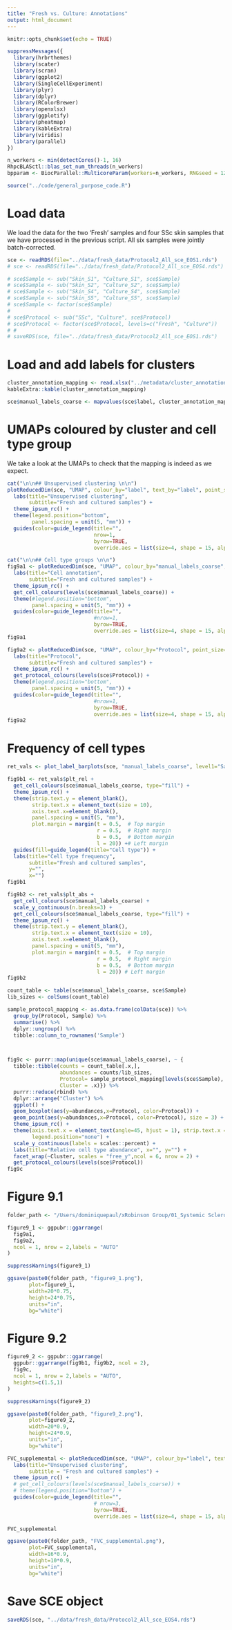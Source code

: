 ```yaml
---
title: "Fresh vs. Culture: Annotations"
output: html_document
---
```


```r
knitr::opts_chunk$set(echo = TRUE)

suppressMessages({
  library(hrbrthemes)
  library(scater)
  library(scran)
  library(ggplot2)
  library(SingleCellExperiment)
  library(plyr)
  library(dplyr)
  library(RColorBrewer)
  library(openxlsx)
  library(ggplotify)
  library(pheatmap)
  library(kableExtra)
  library(viridis)
  library(parallel)
})

n_workers <- min(detectCores()-1, 16)
RhpcBLASctl::blas_set_num_threads(n_workers)
bpparam <- BiocParallel::MulticoreParam(workers=n_workers, RNGseed = 123)

source("../code/general_purpose_code.R")
```

# Load data

We load the data for the two 'Fresh' samples and four SSc skin samples that we have processed in the previous script.  All six samples were jointly batch-corrected.

```r
sce <- readRDS(file="../data/fresh_data/Protocol2_All_sce_EOS1.rds")
# sce <- readRDS(file="../data/fresh_data/Protocol2_All_sce_EOS4.rds")

# sce$Sample <- sub("Skin_S1", "Culture_S1", sce$Sample)
# sce$Sample <- sub("Skin_S2", "Culture_S2", sce$Sample)
# sce$Sample <- sub("Skin_S4", "Culture_S4", sce$Sample)
# sce$Sample <- sub("Skin_S5", "Culture_S5", sce$Sample)
# sce$Sample <- factor(sce$Sample)
# 
# sce$Protocol <- sub("SSc", "Culture", sce$Protocol)
# sce$Protocol <- factor(sce$Protocol, levels=c("Fresh", "Culture"))
# # 
# saveRDS(sce, file="../data/fresh_data/Protocol2_All_sce_EOS1.rds")
```


# Load and add labels for clusters

```r
cluster_annotation_mapping <- read.xlsx("../metadata/cluster_annotation_map.xlsx", sheet="Fresh_v_control")
kableExtra::kable(cluster_annotation_mapping)

sce$manual_labels_coarse <- mapvalues(sce$label, cluster_annotation_mapping$Cluster.ID, cluster_annotation_mapping$Annotation)
```

# UMAPs coloured by cluster and cell type group {.tabset}

We take a look at the UMAPs to check that the mapping is indeed as we expect.

```r
cat("\n\n## Unsupervised clustering \n\n")
plotReducedDim(sce, "UMAP", colour_by="label", text_by="label", point_size=0.25) +
  labs(title="Unsupervised clustering",
       subtitle="Fresh and cultured samples") +
  theme_ipsum_rc() +
  theme(legend.position="bottom",
        panel.spacing = unit(5, "mm")) +
  guides(color=guide_legend(title="",
                            nrow=1,
                            byrow=TRUE, 
                            override.aes = list(size=4, shape = 15, alpha = 1)))

cat("\n\n## Cell type groups \n\n")
fig9a1 <- plotReducedDim(sce, "UMAP", colour_by="manual_labels_coarse", text_by="manual_labels_coarse", point_size=0.25) +
  labs(title="Cell annotation",
       subtitle="Fresh and cultured samples") +
  theme_ipsum_rc() +
  get_cell_colours(levels(sce$manual_labels_coarse)) +
  theme(#legend.position="bottom",
        panel.spacing = unit(5, "mm")) +
  guides(color=guide_legend(title="",
                            #nrow=1,
                            byrow=TRUE, 
                            override.aes = list(size=4, shape = 15, alpha = 1)))
fig9a1

fig9a2 <- plotReducedDim(sce, "UMAP", colour_by="Protocol", point_size=0.25) +
  labs(title="Protocol",
       subtitle="Fresh and cultured samples") +
  theme_ipsum_rc() +
  get_protocol_colours(levels(sce$Protocol)) +
  theme(#legend.position="bottom",
        panel.spacing = unit(5, "mm")) +
  guides(color=guide_legend(title="",
                            #nrow=1,
                            byrow=TRUE, 
                            override.aes = list(size=4, shape = 15, alpha = 1)))
fig9a2
```




# Frequency of cell types

```r
ret_vals <- plot_label_barplots(sce, "manual_labels_coarse", level1="Sample", level2=NA, print=F, add_labels=c(FALSE, TRUE))

fig9b1 <- ret_vals$plt_rel +
  get_cell_colours(sce$manual_labels_coarse, type="fill") +
  theme_ipsum_rc() +
  theme(strip.text.y = element_blank(),
        strip.text.x = element_text(size = 10),
        axis.text.x=element_blank(),
        panel.spacing = unit(5, "mm"),
        plot.margin = margin(t = 0.5,  # Top margin
                             r = 0.5,  # Right margin
                             b = 0.5,  # Bottom margin
                             l = 20)) +# Left margin
  guides(fill=guide_legend(title="Cell type")) +
  labs(title="Cell type frequency",
       subtitle="Fresh and cultured samples",
       y="",
       x="")
fig9b1

fig9b2 <- ret_vals$plt_abs +
  get_cell_colours(sce$manual_labels_coarse) +
  scale_y_continuous(n.breaks=3) +
  get_cell_colours(sce$manual_labels_coarse, type="fill") +
  theme_ipsum_rc() +
  theme(strip.text.y = element_blank(),
        strip.text.x = element_text(size = 10),
        axis.text.x=element_blank(),
        panel.spacing = unit(5, "mm"),
        plot.margin = margin(t = 0.5,  # Top margin
                             r = 0.5,  # Right margin
                             b = 0.5,  # Bottom margin
                             l = 20)) # Left margin 
fig9b2
```

```r
count_table <- table(sce$manual_labels_coarse, sce$Sample)
lib_sizes <- colSums(count_table)

sample_protocol_mapping <- as.data.frame(colData(sce)) %>%
  group_by(Protocol, Sample) %>%
  summarise() %>%
  dplyr::ungroup() %>%
  tibble::column_to_rownames('Sample')



fig9c <- purrr::map(unique(sce$manual_labels_coarse), ~ {
  tibble::tibble(counts = count_table[.x,],
                 abundances = counts/lib_sizes,
                 Protocol= sample_protocol_mapping[levels(sce$Sample), "Protocol"],
                 Cluster = .x)}) %>% 
  purrr::reduce(rbind) %>% 
  dplyr::arrange("Cluster") %>%
  ggplot() + 
  geom_boxplot(aes(y=abundances,x=Protocol, color=Protocol)) +
  geom_point(aes(y=abundances,x=Protocol, color=Protocol), size = 3) +
  theme_ipsum_rc() +
  theme(axis.text.x = element_text(angle=45, hjust = 1), strip.text.x = element_text(family = "Helvetica",face = "bold"),
        legend.position="none") +
  scale_y_continuous(labels = scales::percent) +
  labs(title="Relative cell type abundance", x="", y="") +
  facet_wrap(~Cluster, scales = "free_y",ncol = 6, nrow = 2) +
  get_protocol_colours(levels(sce$Protocol))
fig9c
```

# Figure 9.1

```r
folder_path <- "/Users/dominiquepaul/xRobinson Group/01_Systemic Sclerosis/output/plots/"

figure9_1 <- ggpubr::ggarrange(
  fig9a1,
  fig9a2,
  ncol = 1, nrow = 2,labels = "AUTO"
)

suppressWarnings(figure9_1)

ggsave(paste0(folder_path, "figure9_1.png"),
       plot=figure9_1,
       width=20*0.75,
       height=24*0.75,
       units="in",
       bg="white")
```

# Figure 9.2

```r
figure9_2 <- ggpubr::ggarrange(
  ggpubr::ggarrange(fig9b1, fig9b2, ncol = 2),
  fig9c,
  ncol = 1, nrow = 2,labels = "AUTO",
  heights=c(1.5,1)
)

suppressWarnings(figure9_2)

ggsave(paste0(folder_path, "figure9_2.png"),
       plot=figure9_2,
       width=20*0.9,
       height=24*0.9,
       units="in",
       bg="white")
```



```r
FVC_supplemental <- plotReducedDim(sce, "UMAP", colour_by="label", text_by="label", point_size=0.25, text_size=4) +
  labs(title="Unsupervised clustering",
       subtitle = "Fresh and cultured samples") +
  theme_ipsum_rc() +
  # get_cell_colours(levels(sce$manual_labels_coarse)) +
  # theme(legend.position="bottom") +
  guides(color=guide_legend(title="",
                            # nrow=3,
                            byrow=TRUE, 
                            override.aes = list(size=4, shape = 15, alpha = 1)))

FVC_supplemental

ggsave(paste0(folder_path, "FVC_supplemental.png"),
       plot=FVC_supplemental,
       width=16*0.9,
       height=10*0.9,
       units="in",
       bg="white")

```


<!-- # Cell type to sample -->

<!-- ```{r cell type to sample table, fig.height=6, fig.width=10} -->
<!-- tab <- table(sce$manual_labels_coarse, sce$Sample) -->
<!--   tab_annotation <- tab -->
<!--   tab_annotation[tab_annotation==0] <- "" -->

<!--   as.ggplot(pheatmap(tab, color=brewer.pal(n=9, name="Oranges"), display_numbers=tab_annotation, silent=T)) + -->
<!--     theme_ipsum_rc() + -->
<!--     labs(title="Clusters and samples") + -->
<!--     theme(axis.line=element_blank(),axis.text.x=element_blank(), -->
<!--             axis.text.y=element_blank(),axis.ticks=element_blank(), -->
<!--             axis.title.x=element_blank(), -->
<!--             axis.title.y=element_blank(),legend.position="none", -->
<!--             panel.background=element_blank(),panel.border=element_blank(),panel.grid.major=element_blank(), -->
<!--             panel.grid.minor=element_blank(),plot.background=element_blank()) -->
<!-- ``` -->



<!-- # Marker genes {.tabset} -->

<!-- Marker genes can help us identify clusters as specific cell types and also discover smaller changes between subclusters (e.g., changes in activation or differentiation state) -->

<!-- ```{r prepare sheet to save data to} -->
<!-- wb <- createWorkbook() -->
<!-- addWorksheet(wb, "Intro") -->
<!-- writeData(wb, "Intro", data.frame("Marker genes for the protocol comparison"), colNames=FALSE) -->
<!-- ``` -->

<!-- ```{r function for top_genes} -->
<!-- plot_heatmap_of_top_genes <- function(sce, markers, top_n=5){ -->
<!--   # function assumes the sce columns: label, Sample -->

<!--   # get top genes -->
<!--   top_genes <- lapply(markers, function(marker_set){ -->
<!--     marker_set %>% -->
<!--       as.data.frame() %>% -->
<!--       filter(Top <= top_n) %>% -->
<!--       rownames() -->
<!--   }) %>% -->
<!--     unlist(use.names=F) %>% -->
<!--     unique() -->

<!--   # Matrix to plot the heatmap of expression values. -->
<!--   # To avoid a too big plot we only keep a fraction of the cells i there are too many -->
<!--   nth_cell <- max(1, round(dim(sce)[2] / 1000,0)) -->
<!--   sce_plot <- sce[top_genes, seq(1, dim(sce)[2], nth_cell)] -->
<!--   # We sort by cluster -->
<!--   sce_plot <- sce_plot[,order(sce_plot$label, sce_plot$Sample)] -->
<!--   # Anotations -->
<!--   column_annotations <- data.frame("Sample"=sce_plot$Sample, "Cluster"=factor(sce_plot$label), row.names=colnames(sce_plot)) -->
<!--   # clip heatmap values to ensure that colour contrast is high -->
<!--   sce_plot <- assay(sce_plot, "logcounts") -->
<!--   sce_plot[sce_plot >=5] = 5 -->

<!--   print(as.ggplot(pheatmap(sce_plot, annotation_col=column_annotations, -->
<!--            show_rownames=TRUE, show_colnames=FALSE, cluster_cols=FALSE, silent=TRUE, -->
<!--            color=inferno(50))) + -->
<!--     labs(title="Gene signatures per cluster identified", -->
<!--          subtitle=paste0("Top ", top_n, " differentially expressed genes per cluster; values are log-counts clipped at 5")) + -->
<!--     theme_ipsum_rc()+ -->
<!--     theme(axis.line=element_blank(),axis.text.x=element_blank(), -->
<!--             axis.text.y=element_blank(),axis.ticks=element_blank(), -->
<!--             axis.title.x=element_blank(), -->
<!--             axis.title.y=element_blank(),legend.position="none", -->
<!--             panel.background=element_blank(),panel.border=element_blank(),panel.grid.major=element_blank(), -->
<!--             panel.grid.minor=element_blank(),plot.background=element_blank())) -->
<!-- } -->
<!-- ``` -->

<!-- ```{r marker genes, fig.height=12, fig.width=6, results="asis"} -->

<!-- sce_markers <- sce -->
<!-- colLabels(sce_markers) <- factor(sce_markers$manual_labels_coarse) -->

<!-- # we filter for only the highly variable genes. Otherwise we will see many genes which -->
<!-- # are *significantly* different (high p-values), but not marginally different (low logFCs) -->
<!-- markers.all.up <- findMarkers(sce_markers[rowData(sce_markers)$is_hvg,], -->
<!--                               direction="up", -->
<!--                               lfc=1, -->
<!--                               block=sce_markers$Sample) -->

<!-- for (i in 1:length(unique(names(markers.all.up)))){ -->

<!--   cell_type_of_cluster <- unique(names(markers.all.up))[[i]] -->
<!--   cat("\n\n### ", cell_type_of_cluster,  "cluster \n\n") -->

<!--   chosen <- i -->

<!--   interesting.all.up <- markers.all.up[[chosen]] -->

<!--   print(kable_styling(kable(interesting.all.up[1:10,], digits=2))) -->
<!--   cat("\n") -->

<!--   best.set <- interesting.all.up[1:50,] -->
<!--   logFCs <- getMarkerEffects(best.set) -->

<!--   # write to excel -->
<!--   sheet_name <- paste0("All_data", "_ttest_pairs_cl_", i) -->
<!--   addWorksheet(wb, sheet_name) -->
<!--   writeData(wb, sheet_name, logFCs, rowNames=TRUE) -->

<!--   # set all NAs to 0 -->
<!--   cat(paste0(sum(is.na(logFCs)), " NA values in cluster ", chosen, "\n")) -->
<!--   logFCs[is.na(logFCs)] <- 0 -->

<!--   pheatmap(logFCs, breaks=seq(-5, 5, length.out=101), main=paste0("Cluster ",i, ": Marker genes, corrected for batch effects \n (upregulated only, pval.type='all')")) -->
<!-- } -->
<!-- ``` -->

<!-- Averaged expression values for markers -->

<!-- ```{r averaged expression values for markers, fig.width=14, fig.height=35, results="asis"} -->
<!-- plot_heatmap_of_top_genes(sce_markers, markers.all.up, top_n=5) -->
<!-- ``` -->


<!-- # Marker genes identified by entropy & f-stat -->

<!-- The following shows the marker genes as identified via the entropy-fstat-method for the dataset combining all samples as well as the dataset for all samples combined. -->

<!-- ```{r entropy f-stat, results="asis", fig.width=10, fig.height=7, results="asis", warning=FALSE, eval=F} -->

<!-- sce_hvg_subset <- sce[rowData(sce)$is_hvg,] -->

<!-- # sce_object <- sce_object[rowData(sce_object)$is_hvg==TRUE,] -->

<!-- shannon_entropy <- function(x, e = 1e-10) { -->
<!--   x <- x+e # allow zeros in x -->
<!--   p <- (x)/sum(x) -->
<!--   -sum((p)*log(p)) -->
<!-- } -->

<!-- aggr_syn_sce <- aggregateAcrossCells(sce_hvg_subset, sce_hvg_subset$label) -->

<!-- entropy_fstat_sce <- BiocParallel::bplapply( -->
<!--   seq_along(rownames(aggr_syn_sce)), -->
<!--   function(.x) { -->
<!--     data.frame( -->
<!--       gene = rowData(sce_hvg_subset)$Symbol[.x], -->
<!--       entropy = shannon_entropy(counts(aggr_syn_sce[.x,])), -->
<!--       fstat = summary(aov(logcounts(sce_hvg_subset)[.x, ] ~ colLabels(sce_hvg_subset)))[[1]]$`F value`[1] -->
<!--     ) -->
<!--     }, BPPARAM = BiocParallel::MulticoreParam(workers=n_workers, RNGseed = 123)) %>% -->
<!--   purrr::reduce(rbind) -->

<!-- entropy_fstat_sce <- entropy_fstat_sce %>% -->
<!--   dplyr::mutate(entropy_norm = (entropy+1e-3)/(max(entropy)+1e-3), -->
<!--                 fstat_norm = fstat/max(fstat,na.rm = TRUE), -->
<!--                 ent_fstat_ratio = fstat_norm / entropy_norm, na.rm = TRUE) -->

<!-- topmarkers <- order(entropy_fstat_sce$ent_fstat_ratio, decreasing = TRUE)[1:50] -->

<!-- topmarker_knownmarkers <- unique(entropy_fstat_sce[topmarkers,]) -->

<!-- cat("\n\n### Entropy-fstat plot \n\n") -->
<!-- print(ggplot(entropy_fstat_sce) + -->
<!--   geom_point(aes(x=log(fstat), y=entropy), show.legend = F, colour="#02C39A") + -->
<!--   labs(x="log(F-statistic)", y="Entropy", main="Entropy vs. F-statistic of cluster separation") + -->
<!--   ggrepel::geom_text_repel(data=topmarker_knownmarkers, -->
<!--                            aes(x=log(fstat), y=entropy, label=gene, size=4), -->
<!--                            show.legend=F, -->
<!--                            max.overlaps = 30)) -->

<!-- # write to excel -->
<!-- sheet_name <- paste0("All_data", "_fstat_top_markers") -->
<!-- addWorksheet(wb, sheet_name) -->
<!-- writeData(wb, sheet_name, topmarker_knownmarkers, rowNames=TRUE) -->

<!-- # Expression plots -->
<!-- cat("\n\n### Expression plots for all samples combined {.tabset} \n\n") -->

<!-- genes_to_plot <-  unique(entropy_fstat_sce$gene[topmarkers]) -->
<!-- rownames(sce_hvg_subset) <- rowData(sce_hvg_subset)$Symbol -->

<!-- for(i in seq_along(genes_to_plot)){ -->
<!--   cat("\n\n#### ", genes_to_plot[i], "\n\n") -->
<!--   print(plotExpression(sce_hvg_subset,   -->
<!--                  entropy_fstat_sce$gene[entropy_fstat_sce$gene == genes_to_plot[i]], -->
<!--                  x = "label", colour_by = "Sample", point_size=0.75)) -->
<!-- } -->
<!-- ``` -->


<!-- ```{r save marker genes to excel, eval=F} -->
<!-- # save results -->
<!-- filename_marker_results <- "../docs/output/Protocol_analysis_custom_labels_markers_results_hvg_genes.xlsx" -->
<!-- saveWorkbook(wb, file = filename_marker_results, overwrite = TRUE) -->
<!-- ``` -->


# Save SCE object

```r
saveRDS(sce, "../data/fresh_data/Protocol2_All_sce_EOS4.rds")
```

